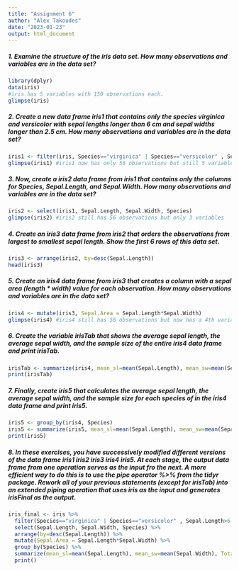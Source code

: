 ```yaml
---
title: "Assignment 6"
author: "Alex Takoudes"
date: "2023-01-23"
output: html_document
---
```


##### 1. Examine the structure of the iris data set. How many observations and variables are in the data set?
```r
library(dplyr)
data(iris)
#iris has 5 variables with 150 observations each.
glimpse(iris)
```
##### 2. Create a new data frame iris1 that contains only the species virginica and versicolor with sepal lengths longer than 6 cm and sepal widths longer than 2.5 cm. How many observations and variables are in the data set?
```r
iris1 <- filter(iris, Species=="virginica" | Species=="versicolor" , Sepal.Length>6 , Sepal.Width>2.5)
glimpse(iris1) #iris1 now has only 56 observations but still 5 variables
```
##### 3. Now, create a iris2 data frame from iris1 that contains only the columns for Species, Sepal.Length, and Sepal.Width. How many observations and variables are in the data set?
```r
iris2 <- select(iris1, Sepal.Length, Sepal.Width, Species)
glimpse(iris2) #iris2 still has 56 observations but only 3 variables
```

##### 4. Create an iris3 data frame from iris2 that orders the observations from largest to smallest sepal length. Show the first 6 rows of this data set.
```r
iris3 <- arrange(iris2, by=desc(Sepal.Length))
head(iris3)
```

##### 5. Create an iris4 data frame from iris3 that creates a column with a sepal area (length * width) value for each observation. How many observations and variables are in the data set?
```r
iris4 <- mutate(iris3, Sepal.Area = Sepal.Length*Sepal.Width)
glimpse(iris4) #iris4 still has 56 observations but now has a 4th variable
```

##### 6. Create the variable irisTab that shows the average sepal length, the average sepal width, and the sample size of the entire iris4 data frame and print irisTab.
```r
irisTab <- summarize(iris4, mean_sl=mean(Sepal.Length), mean_sw=mean(Sepal.Width), Totaln=n())
print(irisTab)
```

##### 7. Finally, create iris5 that calculates the average sepal length, the average sepal width, and the sample size for each species of in the iris4 data frame and print iris5.
```r
iris5 <- group_by(iris4, Species)
iris5 <- summarize(iris5, mean_sl=mean(Sepal.Length), mean_sw=mean(Sepal.Width), Totaln=n())
print(iris5)
```

##### 8. In these exercises, you have successively modified different versions of the data frame iris1 iris2 iris3 iris4 iris5. At each stage, the output data frame from one operation serves as the input fro the next. A more efficient way to do this is to use the pipe operator %>% from the tidyr package. Rework all of your previous statements (except for irisTab) into an extended piping operation that uses iris as the input and generates irisFinal as the output.
```r
iris_final <- iris %>% 
  filter(Species=="virginica" | Species=="versicolor" , Sepal.Length>6 , Sepal.Width>2.5) %>%
  select(Sepal.Length, Sepal.Width, Species) %>%
  arrange(by=desc(Sepal.Length)) %>%
  mutate(Sepal.Area = Sepal.Length*Sepal.Width) %>%
  group_by(Species) %>%
  summarize(mean_sl=mean(Sepal.Length), mean_sw=mean(Sepal.Width), Totaln=n()) %>%
  print()
```